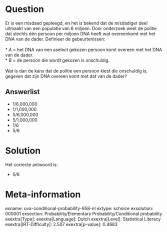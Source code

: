 Question
========

Er is een misdaad gepleegd, en het is bekend dat de misdadiger deel
uitmaakt van een populatie van 6 miljoen. Door onderzoek weet de politie
dat slechts één persoon per miljoen DNA heeft wat overeenkomt met het
DNA van de dader. Definieer de gebeurtenissen:\
\
* *A* = het DNA van een aselect gekozen persoon komt overeen met het DNA
van de dader.\
* *B* = de persoon die wordt gekozen is onschuldig.\
\
Wat is dan de kans dat de politie een persoon kiest die onschuldig is,
gegeven dat zijn DNA overeen komt met dat van de dader?

Answerlist
----------

* 1/6,000,000
* 1/1,000,000
* 5/6,000,000
* 5/1,000,000
* 1/6
* 5/6

Solution
========

Het correcte antwoord is: 

* 5/6

Meta-information
================
exname: uva-conditional-probability-958-nl
extype: schoice
exsolution: 000001
exsection: Probability/Elementary Probability/Conditional probability
exextra[Type]: 
exextra[Language]: Dutch
exextra[Level]: Statistical Literacy
exextra[IRT-Difficulty]: 2.507
exextra[p-value]: 0.4683
